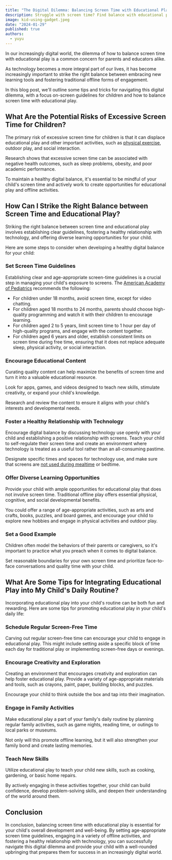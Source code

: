 ```yaml
---
title: "The Digital Dilemma: Balancing Screen Time with Educational Play"
description: Struggle with screen time? Find balance with educational play options that offer a healthy alternative in the digital age.
image: kid-using-gadget.jpeg
date: "2024-01-29"
published: true
authors:
  - yuyu
---
```


In our increasingly digital world, the dilemma of how to balance screen time with educational play is a common concern for parents and educators alike.

As technology becomes a more integral part of our lives, it has become increasingly important to strike the right balance between embracing new learning tools and fostering traditional offline forms of engagement.

In this blog post, we'll outline some tips and tricks for navigating this digital dilemma, with a focus on-screen guidelines for children and how to balance screen time with <Link href="/blog/education-toys-help-kids-learn">educational play</Link>.

## What Are the Potential Risks of Excessive Screen Time for Children?

The primary risk of excessive screen time for children is that it can displace educational play and other important activities, such as <a href="https://www.clinicgeek.com/blog/fun-indoor-activities-home" title="Fun indoor activities for kids to enjoy at home">physical exercise</a>, outdoor play, and social interaction.

Research shows that excessive screen time can be associated with negative health outcomes, such as sleep problems, obesity, and poor academic performance.

To maintain a healthy digital balance, it's essential to be mindful of your child's screen time and actively work to create opportunities for educational play and offline activities.

## How Can I Strike the Right Balance between Screen Time and Educational Play?

Striking the right balance between screen time and educational play involves establishing clear guidelines, fostering a healthy relationship with technology, and offering diverse learning opportunities for your child.

Here are some steps to consider when developing a healthy digital balance for your child:

### Set Screen Time Guidelines

Establishing clear and age-appropriate screen-time guidelines is a crucial step in managing your child's exposure to screens. The <a href="https://www.aap.org/" target="_blank">American Academy of Pediatrics</a> recommends the following:

- For children under 18 months, avoid screen time, except for video chatting.
- For children aged 18 months to 24 months, parents should choose high-quality programming and watch it with their children to encourage learning.
- For children aged 2 to 5 years, limit screen time to 1 hour per day of high-quality programs, and engage with the content together.
- For children aged 6 years and older, establish consistent limits on screen time during free time, ensuring that it does not replace adequate sleep, physical activity, or social interaction.

### Encourage Educational Content

Curating quality content can help maximize the benefits of screen time and turn it into a valuable educational resource.

Look for apps, games, and videos designed to teach new skills, stimulate creativity, or expand your child's knowledge.

Research and review the content to ensure it aligns with your child's interests and developmental needs.

### Foster a Healthy Relationship with Technology

Encourage digital balance by discussing technology use openly with your child and establishing a positive relationship with screens. Teach your child to self-regulate their screen time and create an environment where technology is treated as a useful tool rather than an all-consuming pastime.

Designate specific times and spaces for technology use, and make sure that screens are <a href="https://www.clinicgeek.com/blog/good-children-eating-habits">not used during mealtime</a> or bedtime.

### Offer Diverse Learning Opportunities

Provide your child with ample opportunities for educational play that does not involve screen time. Traditional offline play offers essential physical, cognitive, and social developmental benefits.

You could offer a range of age-appropriate activities, such as arts and crafts, books, puzzles, and board games, and encourage your child to explore new hobbies and engage in physical activities and outdoor play.

### Set a Good Example

Children often model the behaviors of their parents or caregivers, so it's important to practice what you preach when it comes to digital balance.

Set reasonable boundaries for your own screen time and prioritize face-to-face conversations and quality time with your child.

## What Are Some Tips for Integrating Educational Play into My Child's Daily Routine?

Incorporating educational play into your child's routine can be both fun and rewarding. Here are some tips for promoting educational play in your child's daily life:

### Schedule Regular Screen-Free Time

Carving out regular screen-free time can encourage your child to engage in educational play. This might include setting aside a specific block of time each day for traditional play or implementing screen-free days or evenings.

### Encourage Creativity and Exploration

Creating an environment that encourages creativity and exploration can help <Link href="/blog/creative-play-grow">foster educational play</Link>. Provide a variety of age-appropriate materials and tools, such as crayons, paint, paper, building blocks, and puzzles.

Encourage your child to think outside the box and tap into their imagination.

### Engage in Family Activities

Make educational play a part of your family's daily routine by planning regular family activities, such as game nights, reading time, or outings to local parks or museums.

Not only will this promote offline learning, but it will also strengthen your family bond and create lasting memories.

### Teach New Skills

Utilize educational play to teach your child new skills, such as cooking, gardening, or basic home repairs.

By actively engaging in these activities together, your child can build confidence, develop problem-solving skills, and deepen their understanding of the world around them.

## Conclusion

In conclusion, balancing screen time with educational play is essential for your child's overall development and well-being. By setting age-appropriate screen time guidelines, engaging in a variety of offline activities, and fostering a healthy relationship with technology, you can successfully navigate this digital dilemma and provide your child with a well-rounded upbringing that prepares them for success in an increasingly digital world.
